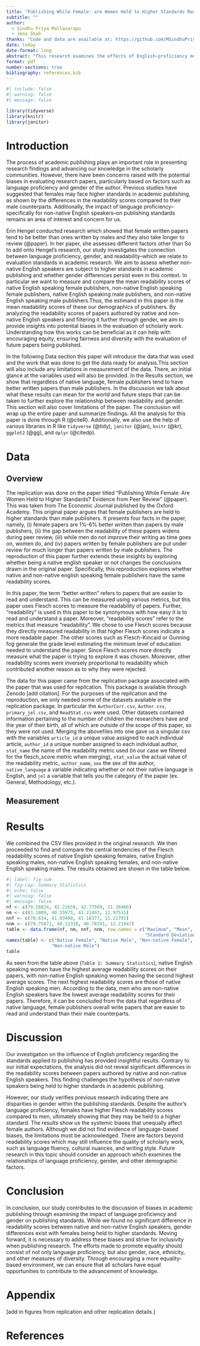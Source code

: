 ```yaml
---
title: "Publishing While Female: are Women Held to Higher Standards Regardless of Native Language?"
subtitle: ""
author: 
  - Sindhu Priya Mallavarapu
  - Jena Shah
thanks: "Code and data are available at: https://github.com/MSindhuPriya/publish_while_female. The replication is available at : "
date: today
date-format: long
abstract: "This research examines the effects of English-proficiency on the standards applied to academic publishing. We are building upon previous research suggesting that women may be held to higher standards in scholarly writing and investigate if there are differences for non-native English speakers. Utilizing data from CSV datasets, we analyzed the Flesch readability scores of papers written by native and non-native English speakers, filtered by gender. Our findings revealed no significant difference in the readability scores based on language proficiency. Albeit, consistent with prior research, we observed gender disparities with women facing higher standards than men. These results highlight the importance of addressing biases in academic publishing and advocating for equality in the area. Future research should explore the reasons behind gender disparities in publishing standards to help identify strategies which can promote inclusivity in scholarly publishing."
format: pdf
number-sections: true
bibliography: references.bib
---
```


```r
#| include: false
#| warning: false
#| message: false

library(tidyverse)
library(knitr)
library(janitor)

```


# Introduction

The process of academic publishing plays an important role in presenting research findings and advancing our knowledge in the scholarly communities. However, there have been concerns raised with the potential biases in evaluating research papers, particularly based on factors such as language proficiency and gender of the author. Previous studies have suggested that females may face higher standards in academic publishing, as shown by the differences in the readability scores compared to their male counterparts. Additionally, the impact of language proficiency–specifically for non-native English speakers–on publishing standards remains an area of interest and concern for us.

Erin Hengel conducted research which showed that female written papers tend to be better than ones written by males and they also take longer to review (@paper). In her paper, she assesses different factors other than So to add onto Hengel’s research, our study investigates the connection between language proficiency, gender, and readability–which we relate to evaluation standards in academic research. We aim to assess whether non-native English speakers are subject to higher standards in academic publishing and whether gender differences persist even in this context. In particular we want to measure and compare the mean readability scores of native English speaking female publishers, non-native English speaking female publishers, native English speaking male publishers, and non-native English speaking male publishers.Thus, the estimand in this paper is the mean readability scores of these our demographics of publishers. By analyzing the readability scores of papers authored by native and non-native English speakers and filtering it further through gender, we aim to provide insights into potential biases in the evaluation of scholarly work. Understanding how this works can be beneficial as it can help with encouraging equity, ensuring fairness and diversity with the evaluation of future papers being published.


In the following Data section this paper will introduce the data that was used and the work that was done to get the data ready for analysis.This section will also include any limitations in measurement of the data. There, an initial glance at the variables used will also be provided. In the Results section, we show that regardless of native language, female publishers tend to have better written papers than male publishers. In the discussion we talk about what these results can mean for the world and future steps that can be taken to further explore the relationship between readability and gender. This section will also cover limitations of the paper. The conclusion will wrap up the entire paper and summarize findings. All the analysis for this paper is done through R (@citeR). Additionally, we also use the help of various libraries in R like `tidyverse` (@tidy), `janitor` (@jan), `knitr` (@kr), `ggplot2` (@gg), and `dplyr` (@citedp). 



# Data {#sec-data}

## Overview

The replication was done on the paper titled “Publishing While Female: Are Women Held to Higher Standards? Evidence from Peer Review” (@paper). This was taken from The Economic Journal published by the Oxford Academy. This original paper argues that female publishers are held to higher standards than male publishers. It presents four facts in the paper, namely, (i) female papers are 1%-6% better written than papers by male publishers, (ii) the gap between the readability of these papers widens during peer review, (iii) while men do not improve their writing as time goes on, women do, and (iv) papers written by female publishers are put under review for much longer than papers written by male publishers. The reproduction of this paper further extends these insights by exploring whether being a native english speaker or not changes the conclusions drawn in the original paper. Specifically, this reproduction explores whether native and non-native english speaking female publishers have the same readability scores.

In this paper, the term “better written” refers to papers that are easier to read and understand. This can be measured using various metrics, but this paper uses Flesch scores to measure the readability of papers. Further, “readability” is used in this paper to be synonymous with how easy it is to read and understand a paper. Moreover, “readability scores” refer to the metrics that measure “readability”. We chose to use Flesch scores because they directly measured readability in that higher Flesch scores indicate a more readable paper. The other scores such as Flesch-Kincaid or Gunning fog generate the grade level estimating the minimum level of education needed to understand the paper. Since Flesch scores more directly measure what the paper is trying to explore it was chosen. Moreover, other readability scores were inversely proportional to readability which contributed another reason as to why they were rejected. 

The data for this paper came from the replication package associated with the paper that was used for replication. This package is available through Zenodo [add citation]. For the purposes of the replication and the reproduction, we only needed some of the datasets available in the replication package. In particular the `AuthorCorr.csv`, `Author.csv`, `primary_jel.csv`, and `ReadStat.csv` were used. Other datasets contained information pertaining to the number of children the researchers have and the year of their birth, all of which are outside of the scope of this paper, so they were not used. Merging the abovefiles into one gave us a singular csv with the variables `article_id` a unique value assigned to each individual article, `author_id` a unique number assigned to each individual author, `stat_name` the name of the readability metric used (in our case we filtered for the flesch_score metric when merging), `stat_value` the actual value of the readability metric, `author_name`, `sex` the sex of the author, `native_language` a variable indicating whether or not their native language is English, and `jel` a variable that tells you the category of the paper (ex. General, Methodology, etc.).

## Measurement

# Results

We combined the CSV files provided in the original research. We then proceeded to find and compare the central tendencies of the Flesch readability scores of native English speaking females, native English speaking males, non-native English speaking females, and non-native English speaking males.
The results obtained are shown in the table below.

```r
#| label: fig-sum
#| fig-cap: Summary Statistics
#| echo: false
#| warning: false
#| message: false
nf <- c(79.26824, 42.21659, 42.77569, 11.38406)
nm <- c(83.1809, 40.55975, 41.21493, 11.97531)
nnf <- c(70.634, 41.03498, 41.18377, 11.21791)
nnm <- c(79.75871, 40.11318, 40.78191, 12.21947)
table <- data.frame(nf, nm, nnf, nnm, row.names = c("Maximum", "Mean", "Median",
                                                    "Standard Deviation"))
names(table) <- c("Native Female", "Native Male", "Non-native Female",
                 "Non-native Male")
table
```

As seen from the table above (`Table 1: Summary Statistics`), native English speaking women have the highest average readability scores on their papers, with non-native English speaking women having the second highest average scores. The next highest readability scores are those of native English speaking men. According to the data, men who are non-native English speakers have the lowest average readability scores for their papers. Therefore, it can be concluded from the data that regardless of native language, female publishers overall write papers that are easier to read and understand than their male counterparts.




# Discussion

Our investigation on the influence of English proficiency regarding the standards applied to publishing has provided insightful results. Contrary to our initial expectations, the analysis did not reveal significant differences in the readability scores between papers authored by native and non-native English speakers. This finding challenges the hypothesis of non-native speakers being held to higher standards in academic publishing.

However, our study verifies previous research indicating there are disparities in gender within the publishing standards. Despite the author’s language proficiency, females have higher Flesch readability scores compared to men, ultimately showing that they may be held to a higher standard. The results show us the systemic biases that unequally affect female authors. Although we did not find evidence of language-based biases, the limitations must be acknowledged. There are factors beyond readability scores which may still influence the quality of scholarly work, such as language fluency, cultural nuances, and writing style. Future research in this topic should consider an approach which examines the relationships of language proficiency, gender, and other demographic factors.

# Conclusion

In conclusion, our study contributes to the discussion of biases in academic publishing through examining the impact of language proficiency and gender on publishing standards. While we found no significant difference in readability scores between native and non-native English speakers, gender differences exist with females being held to higher standards.
Moving forward, it is necessary to address these biases and strive for inclusivity when publishing research. The efforts made to promote equality should consist of not only language proficiency, but also gender, race, ethnicity, and other measures of diversity. Through encouraging a more equality-based environment, we can ensure that all scholars have equal opportunities to contribute to the advancement of knowledge.



\newpage

\appendix

# Appendix {-}

[add in figures from replication and other replication details.]


\newpage


# References


